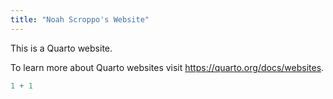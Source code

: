 ```yaml
---
title: "Noah Scroppo's Website"
---
```


This is a Quarto website.

To learn more about Quarto websites visit <https://quarto.org/docs/websites>.

```r
1 + 1


```

